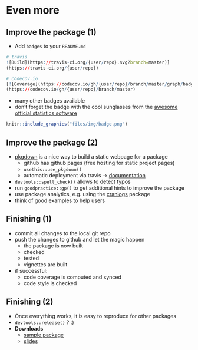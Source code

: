 # Even more

## Improve the package (1)
- Add `badges` to your `README.md`
```r
# travis
![Build](https://travis-ci.org/{user/repo}.svg?branch=master)]
(https://travis-ci.org/{user/repo})

# codecov.io
[![Coverage](https://codecov.io/gh/{user/repo}/branch/master/graph/badge.svg)]
(https://codecov.io/gh/{user/repo}/branch/master)
```
- many other badges available
- don't forget the badge with the cool sunglasses from the [awesome official statistics software](https://github.com/SNStatComp/awesome-official-statistics-software)

```r
knitr::include_graphics("files/img/badge.png")
```

## Improve the package (2)
- [pkgdown](https://pkgdown.r-lib.org/) is a nice way to build a static webpage for a package
    - github has github pages (free hosting for static project pages)
    - `usethis::use_pkgdown()`
    - automatic deployment via travis $\rightarrow$ [documentation](https://pkgdown.r-lib.org/reference/deploy_site_github.html)
- `devtools::spell_check()` allows to detect typos
- run `goodpractice::gp()` to get additional hints to improve the package
- use package analytics, e.g. using the [cranlogs](https://cranlogs.r-pkg.org/) package
- think of good examples to help users

## Finishing (1)
- commit all changes to the local git repo
- push the changes to github and let the magic happen
    - the package is now built
    - checked
    - tested
    - vignettes are built
- if successful:
    - code coverage is computed and synced
    - code style is checked

## Finishing (2)
- Once everything works, it is easy to reproduce for other packages
- `devtools::release()` ? :)
- **Downloads**
    - [sample package](https://github.com/bernhard-da/urosconfpkg)
    - [slides](https://github.com/bernhard-da/uros19_tutorial)
